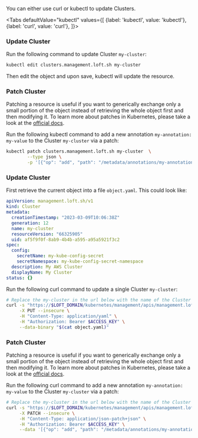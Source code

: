

You can either use curl or kubectl to update Clusters.

<Tabs
    defaultValue="kubectl"
    values={[
      {label: 'kubectl', value: 'kubectl'},
      {label: 'curl', value: 'curl'},
    ]}>
  <TabItem value="kubectl">


### Update Cluster

Run the following command to update Cluster `my-cluster`:
```bash
kubectl edit clusters.management.loft.sh my-cluster 
```

Then edit the object and upon save, kubectl will update the resource.

### Patch Cluster

Patching a resource is useful if you want to generically exchange only a small portion of the object instead of retrieving the whole object first and then modifying it.
To learn more about patches in Kubernetes, please take a look at the [official docs](https://kubernetes.io/docs/tasks/manage-kubernetes-objects/update-api-object-kubectl-patch/#use-a-json-merge-patch-to-update-a-deployment).

Run the following kubectl command to add a new annotation `my-annotation: my-value` to the Cluster `my-cluster` via a patch:
```bash
kubectl patch clusters.management.loft.sh my-cluster  \
        --type json \
        -p '[{"op": "add", "path": "/metadata/annotations/my-annotation", "value": "my-value"}]'
```


  </TabItem>
  <TabItem value="curl">


### Update Cluster

First retrieve the current object into a file `object.yaml`. This could look like:
```yaml
apiVersion: management.loft.sh/v1
kind: Cluster
metadata:
  creationTimestamp: "2023-03-09T10:06:38Z"
  generation: 12
  name: my-cluster
  resourceVersion: "66325905"
  uid: af5f9f0f-8ab9-4b4b-a595-a95a5921f3c2
spec:
  config:
    secretName: my-kube-config-secret
    secretNamespace: my-kube-config-secret-namespace
  description: My AWS Cluster
  displayName: My Cluster
status: {}

```

Run the following curl command to update a single Cluster `my-cluster`:
```bash
# Replace the my-cluster in the url below with the name of the Cluster you want to update
curl -s "https://$LOFT_DOMAIN/kubernetes/management/apis/management.loft.sh/v1/clusters/my-cluster" \
     -X PUT --insecure \
     -H "Content-Type: application/yaml" \
     -H "Authorization: Bearer $ACCESS_KEY" \
     --data-binary "$(cat object.yaml)"
```

### Patch Cluster

Patching a resource is useful if you want to generically exchange only a small portion of the object instead of retrieving the whole object first and then modifying it.
To learn more about patches in Kubernetes, please take a look at the [official docs](https://kubernetes.io/docs/tasks/manage-kubernetes-objects/update-api-object-kubectl-patch/#use-a-json-merge-patch-to-update-a-deployment).

Run the following curl command to add a new annotation `my-annotation: my-value` to the Cluster `my-cluster` via a patch:
```bash
# Replace the my-cluster in the url below with the name of the Cluster you want to update
curl -s "https://$LOFT_DOMAIN/kubernetes/management/apis/management.loft.sh/v1/clusters/my-cluster" \
     -X PATCH --insecure \
     -H "Content-Type: application/json-patch+json" \
     -H "Authorization: Bearer $ACCESS_KEY" \
     --data '[{"op": "add", "path": "/metadata/annotations/my-annotation", "value": "my-value"}]'
```


  </TabItem>
</Tabs>
